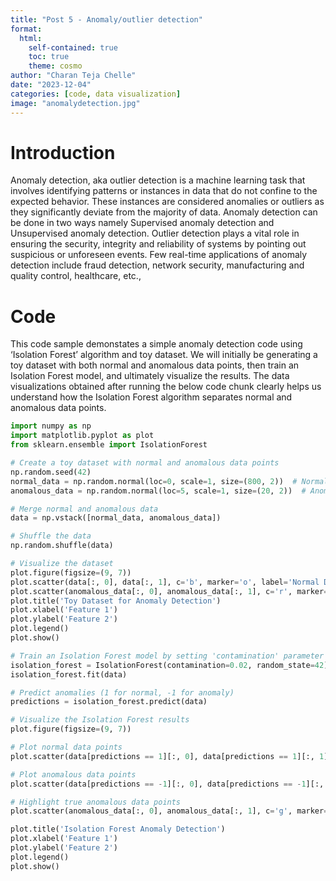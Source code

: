 ```yaml
---
title: "Post 5 - Anomaly/outlier detection"
format:
  html:
    self-contained: true
    toc: true
    theme: cosmo
author: "Charan Teja Chelle"
date: "2023-12-04"
categories: [code, data visualization]
image: "anomalydetection.jpg"
---
```


# Introduction

Anomaly detection, aka outlier detection is a machine learning task that involves identifying patterns or instances in data that do not confine to the expected behavior. These instances are considered anomalies or outliers as they significantly deviate from the majority of data. Anomaly detection can be done in two ways namely Supervised anomaly detection and Unsupervised anomaly detection. Outlier detection plays a vital role in ensuring the security, integrity and reliability of systems by pointing out suspicious or unforeseen events. Few real-time applications of anomaly detection include fraud detection, network security, manufacturing and quality control, healthcare, etc.,

# Code

This code sample demonstates a simple anomaly detection code using 'Isolation Forest' algorithm and toy dataset. We will initially be generating a toy dataset with both normal and anomalous data points, then train an Isolation Forest model, and ultimately visualize the results. The data visualizations obtained after running the below code chunk clearly helps us understand how the Isolation Forest algorithm separates normal and anomalous data points.

```python
import numpy as np
import matplotlib.pyplot as plot
from sklearn.ensemble import IsolationForest

# Create a toy dataset with normal and anomalous data points
np.random.seed(42)
normal_data = np.random.normal(loc=0, scale=1, size=(800, 2))  # Normal data points
anomalous_data = np.random.normal(loc=5, scale=1, size=(20, 2))  # Anomalous data points

# Merge normal and anomalous data
data = np.vstack([normal_data, anomalous_data])

# Shuffle the data
np.random.shuffle(data)

# Visualize the dataset
plot.figure(figsize=(9, 7))
plot.scatter(data[:, 0], data[:, 1], c='b', marker='o', label='Normal Data', alpha=0.7)
plot.scatter(anomalous_data[:, 0], anomalous_data[:, 1], c='r', marker='x', label='Anomalous Data')
plot.title('Toy Dataset for Anomaly Detection')
plot.xlabel('Feature 1')
plot.ylabel('Feature 2')
plot.legend()
plot.show()

# Train an Isolation Forest model by setting 'contamination' parameter to expected proportion of anomalies in dataset
isolation_forest = IsolationForest(contamination=0.02, random_state=42)
isolation_forest.fit(data)

# Predict anomalies (1 for normal, -1 for anomaly)
predictions = isolation_forest.predict(data)

# Visualize the Isolation Forest results
plot.figure(figsize=(9, 7))

# Plot normal data points
plot.scatter(data[predictions == 1][:, 0], data[predictions == 1][:, 1], c='b', marker='o', label='Normal Data')

# Plot anomalous data points
plot.scatter(data[predictions == -1][:, 0], data[predictions == -1][:, 1], c='r', marker='x', label='Anomalous Data')

# Highlight true anomalous data points
plot.scatter(anomalous_data[:, 0], anomalous_data[:, 1], c='g', marker='*', s=200, label='True Anomalies')

plot.title('Isolation Forest Anomaly Detection')
plot.xlabel('Feature 1')
plot.ylabel('Feature 2')
plot.legend()
plot.show()

```
